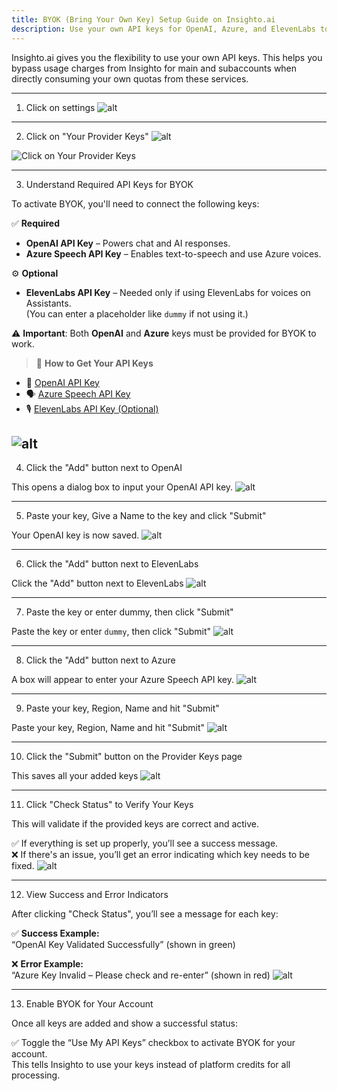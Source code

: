 ```yaml
---
title: BYOK (Bring Your Own Key) Setup Guide on Insighto.ai
description: Use your own API keys for OpenAI, Azure, and ElevenLabs to bypass Insighto usage charges and directly consume your own quotas.
---
```

Insighto.ai gives you the flexibility to use your own API keys. This helps you bypass usage charges from Insighto for main and subaccounts when directly consuming your own quotas from these services.

---

 1. Click on settings
![alt](images/BYOK/1.png)

---

 2. Click on "Your Provider Keys"
![alt](images/BYOK/2.png)

![Click on Your Provider Keys](https://docs.insighto.ai/images/provider-keys.png)

---

 3. Understand Required API Keys for BYOK

To activate BYOK, you'll need to connect the following keys:

✅ **Required**  
- **OpenAI API Key** – Powers chat and AI responses.  
- **Azure Speech API Key** – Enables text-to-speech and use Azure voices.

⚙ **Optional**  
- **ElevenLabs API Key** – Needed only if using ElevenLabs for voices on Assistants.  
  (You can enter a placeholder like `dummy` if not using it.)

⚠ **Important**: Both **OpenAI** and **Azure** keys must be provided for BYOK to work.

> 🔗 **How to Get Your API Keys**

- 🧠 [OpenAI API Key](https://help.openai.com/en/articles/4936850-where-do-i-find-my-openai-api-key)  
- 🗣 [Azure Speech API Key](https://docs.merkulov.design/how-to-get-microsoft-azure-tts-api-key/)  
- 🎙 [ElevenLabs API Key (Optional)](https://help.elevenlabs.io/hc/en-us/articles/14599447207697-How-to-authorize-yourself-using-your-xi-api-key)

![alt](images/BYOK/3.png)
---

 4. Click the "Add" button next to OpenAI

This opens a dialog box to input your OpenAI API key.
![alt](images/BYOK/4.png)

---

 5. Paste your key, Give a Name to the key and click "Submit"

Your OpenAI key is now saved.
![alt](images/BYOK/5.png)

---

 6. Click the "Add" button next to ElevenLabs

Click the "Add" button next to ElevenLabs
![alt](images/BYOK/6.png)

---

 7. Paste the key or enter dummy, then click "Submit"

Paste the key or enter `dummy`, then click "Submit"
![alt](images/BYOK/7.png)

---

 8. Click the "Add" button next to Azure

A box will appear to enter your Azure Speech API key.
![alt](images/BYOK/8.png)

---

 9. Paste your key, Region, Name and hit "Submit"

Paste your key, Region, Name and hit "Submit"
![alt](images/BYOK/9.png)

---

 10. Click the "Submit" button on the Provider Keys page

This saves all your added keys
![alt](images/BYOK/10.png)

---

 11. Click "Check Status" to Verify Your Keys

This will validate if the provided keys are correct and active.

✅ If everything is set up properly, you’ll see a success message.  
❌ If there's an issue, you’ll get an error indicating which key needs to be fixed.
![alt](images/BYOK/11.png)

---

 12. View Success and Error Indicators

After clicking "Check Status", you’ll see a message for each key:

✅ **Success Example:**  
“OpenAI Key Validated Successfully” (shown in green)

❌ **Error Example:**  
“Azure Key Invalid – Please check and re-enter” (shown in red)
![alt](images/BYOK/12.png)

---

 13. Enable BYOK for Your Account

Once all keys are added and show a successful status:


✅ Toggle the “Use My API Keys” checkbox to activate BYOK for your account.  
This tells Insighto to use your keys instead of platform credits for all processing.


